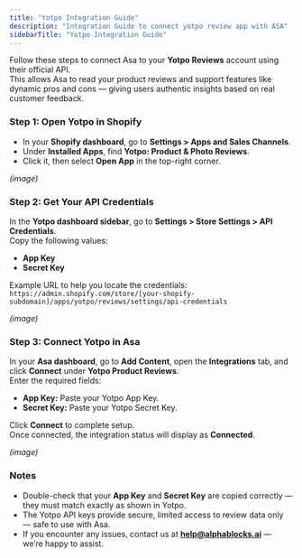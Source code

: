```yaml
---
title: "Yotpo Integration Guide"
description: "Integration Guide to connect yotpo review app with ASA"
sidebarTitle: "Yotpo Integration Guide"
---
```


Follow these steps to connect Asa to your **Yotpo Reviews** account using their official API.\
This allows Asa to read your product reviews and support features like dynamic pros and cons — giving users authentic insights based on real customer feedback.

### Step 1: Open Yotpo in Shopify

- In your **Shopify dashboard**, go to **Settings \> Apps and Sales Channels**.
- Under **Installed Apps**, find **Yotpo: Product & Photo Reviews**.
- Click it, then select **Open App** in the top-right corner.

_(image)_

### Step 2: Get Your API Credentials

In the **Yotpo dashboard sidebar**, go to **Settings \> Store Settings \> API Credentials**.\
Copy the following values:

- **App Key**
- **Secret Key**

Example URL to help you locate the credentials: `https://admin.shopify.com/store/[your-shopify-subdomain]/apps/yotpo/reviews/settings/api-credentials`

_(image)_

### Step 3: Connect Yotpo in Asa

In your **Asa dashboard**, go to **Add Content**, open the **Integrations** tab, and click **Connect** under **Yotpo Product Reviews**.\
Enter the required fields:

- **App Key:** Paste your Yotpo App Key.
- **Secret Key:** Paste your Yotpo Secret Key.

Click **Connect** to complete setup.\
Once connected, the integration status will display as **Connected**.

_(image)_

### Notes

- Double-check that your **App Key** and **Secret Key** are copied correctly — they must match exactly as shown in Yotpo.
- The Yotpo API keys provide secure, limited access to review data only — safe to use with Asa.
- If you encounter any issues, contact us at **help@alphablocks.ai** — we’re happy to assist.